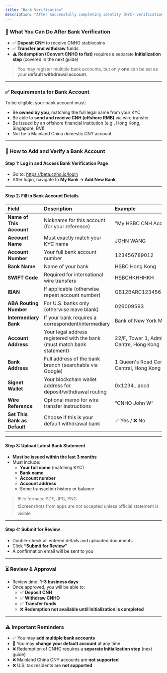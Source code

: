 ```yaml
---
title: "Bank Verification"
description: "After successfully completing identity (KYC) verification, users must undergo bank account verification to activate fiat deposit and redemption functions. This ensures that the CNHO platform only interacts with legitimate, user-owned offshore RMB accounts."
---
```


### 🔐 **What You Can Do After Bank Verification**

- ✅ **Deposit CNH** to receive CNHO stablecoins
- ✅ **Transfer and withdraw** funds
- ⚠️ **Redemption (Convert CNHO to fiat)** requires a separate **Initialization step** (covered in the next guide)

> You may register multiple bank accounts, but only **one** can be set as your **default withdrawal account**.

---

### ✅ **Requirements for Bank Account**

To be eligible, your bank account must:

- Be **owned by you**, matching the full legal name from your KYC
- Be able to **send and receive CNH (offshore RMB)** via wire transfer
- Be issued by an offshore financial institution (e.g., Hong Kong, Singapore, BVI)
- Not be a Mainland China domestic CNY account

---

### 📝 **How to Add and Verify a Bank Account**

#### **Step 1: Log in and Access Bank Verification Page**

- Go to: https://beta.cnho.io/login
- After login, navigate to **My Bank → Add New Bank**

---

#### **Step 2: Fill in Bank Account Details**

| Field                        | Description                                                             | Example                                    |
| :--------------------------- | :---------------------------------------------------------------------- | :----------------------------------------- |
| **Name of This Account**     | Nickname for this account (for your reference)                          | "My HSBC CNH Account"                      |
| **Account Name**             | Must exactly match your KYC name                                        | JOHN WANG                                  |
| **Account Number**           | Your full bank account number                                           | 123456789012                               |
| **Bank Name**                | Name of your bank                                                       | HSBC Hong Kong                             |
| **SWIFT Code**               | Required for international wire transfers                               | HSBCHKHHHKH                                |
| **IBAN**                     | If applicable (otherwise repeat account number)                         | GB12BARC12345612345678                     |
| **ABA Routing Number**       | For U.S. banks only (otherwise leave blank)                             | 026009593                                  |
| **Intermediary Bank**        | If your bank requires a correspondent/intermediary                      | Bank of New York Mellon                    |
| **Account Address**          | Your legal address registered with the bank (must match bank statement) | 22/F, Tower 1, Admiralty Centre, Hong Kong |
| **Bank Address**             | Full address of the bank branch (searchable via Google)                 | 1 Queen's Road Central, Central, Hong Kong |
| **Signet Wallet**            | Your blockchain wallet address for deposit/withdrawal routing           | 0x1234...abcd                              |
| **Wire Reference**           | Optional memo for wire transfer instructions                            | “CNHO John W”                              |
| **Set This Bank as Default** | Choose if this is your default withdrawal bank                          | ✅ Yes / ❌ No                               |

---

#### **Step 3: Upload Latest Bank Statement**

- **Must be issued within the last 3 months**
- Must include:
  - **Your full name** (matching KYC)
  - **Bank name**
  - **Account number**
  - **Account address**
  - Some transaction history or balance

> ❗️File formats: PDF, JPG, PNG\
> ❗️Screenshots from apps are not accepted unless official statement is visible

---

#### **Step 4: Submit for Review**

- Double-check all entered details and uploaded documents
- Click **“Submit for Review”**
- A confirmation email will be sent to you

---

### ⏳ **Review & Approval**

- Review time: **1–3 business days**
- Once approved, you will be able to:
  - ✅ **Deposit CNH**
  - ✅ **Withdraw CNHO**
  - ✅ **Transfer funds**
  - ❌ **Redemption not available until Initialization is completed**

---

### ⚠️ Important Reminders

- ✅ You may **add multiple bank accounts**
- 🔁 You may **change your default account** at any time
- ❌ Redemption of CNHO requires a **separate Initialization step** (next guide)
- ❌ Mainland China CNY accounts are **not supported**
- ❌ U.S. tax residents are **not supported**